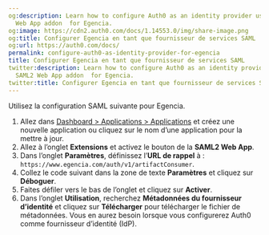 ```yaml
---
og:description: Learn how to configure Auth0 as an identity provider using the SAML2
  Web App addon  for Egencia.
og:image: https://cdn2.auth0.com/docs/1.14553.0/img/share-image.png
og:title: Configurer Egencia en tant que fournisseur de services SAML
og:url: https://auth0.com/docs/
permalink: configure-auth0-as-identity-provider-for-egencia
title: Configurer Egencia en tant que fournisseur de services SAML
twitter:description: Learn how to configure Auth0 as an identity provider using the
  SAML2 Web App addon  for Egencia.
twitter:title: Configurer Egencia en tant que fournisseur de services SAML
---
```


Utilisez la configuration SAML suivante pour Egencia.

1. Allez dans [Dashboard > Applications > Applications](%24%7Bmanage_url%7D/#/applications) et créez une nouvelle application ou cliquez sur le nom d’une application pour la mettre à jour.
2. Allez à l’onglet **Extensions** et activez le bouton de la **SAML2 Web App**.
3. Dans l’onglet **Paramètres**, définissez l’**URL de rappel** à : `https://www.egencia.com/auth/v1/artifactConsumer`.
4. Collez le code suivant dans la zone de texte **Paramètres** et cliquez sur **Déboguer**.
5. Faites défiler vers le bas de l’onglet et cliquez sur **Activer**.
6. Dans l’onglet **Utilisation**, recherchez **Métadonnées du fournisseur d’identité** et cliquez sur **Télécharger** pour télécharger le fichier de métadonnées. Vous en aurez besoin lorsque vous configurerez Auth0 comme fournisseur d’identité (IdP).